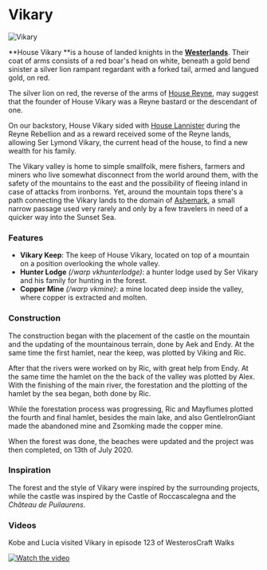 

# Vikary

<Image
  src="https://cdn.sanity.io/images/1as7cn02/production/08b3cc87937816357802cf58573875cb286d03a3-1280x720.jpg?w=976&h=350&fit=crop&crop=center&auto=format"
  alt="Vikary"
  width={976}
  height={350}
/>

<ProjectDetails
  floatRight
  region="Westerlands"
  house="House Vikary"
  type="Keep"
  status="Completed"
  warp="/warp Vikary"
  projectLead="Ric, TheVikingCorgi"
  dateStarted="November 6, 2019"
  dateCompleted="November 6, 2019"
/>

**House Vikary **is a house of landed knights in the [**Westerlands**](https://westeroscraft.com/wiki/westerlands). Their coat of arms consists of a red boar's head on white, beneath a gold bend sinister a silver lion rampant regardant with a forked tail, armed and langued gold, on red.

The silver lion on red, the reverse of the arms of [House Reyne](https://westeroscraft.com/wiki/westerlands/castamere), may suggest that the founder of House Vikary was a Reyne bastard or the descendant of one.

On our backstory, House Vikary sided with [House Lannister](https://westeroscraft.com/wiki/westerlands/casterly-rock) during the Reyne Rebellion and as a reward received some of the Reyne lands, allowing Ser Lymond Vikary, the current head of the house, to find a new wealth for his family.

The Vikary valley is home to simple smallfolk, mere fishers, farmers and miners who live somewhat disconnect from the world around them, with the safety of the mountains to the east and the possibility of fleeing inland in case of attacks from ironborns. Yet, around the mountain tops there's a path connecting the Vikary lands to the domain of [Ashemark](https://westeroscraft.com/wiki/westerlands/ashemark), a small narrow passage used very rarely and only by a few travelers in need of a quicker way into the Sunset Sea.

### Features

- **Vikary Keep**: The keep of House Vikary, located on top of a mountain on a position overlooking the whole valley.
- **Hunter Lodge** _(/warp vkhunterlodge)_: a hunter lodge used by Ser Vikary and his family for hunting in the forest.
- **Copper Mine** _(/warp vkmine)_: a mine located deep inside the valley, where copper is extracted and molten.

### Construction

The construction began with the placement of the castle on the mountain and the updating of the mountainous terrain, done by Aek and Endy. At the same time the first hamlet, near the keep, was plotted by Viking and Ric.

After that the rivers were worked on by Ric, with great help from Endy. At the same time the hamlet on the the back of the valley was plotted by Alex. With the finishing of the main river, the forestation and the plotting of the hamlet by the sea began, both done by Ric.

While the forestation process was progressing, Ric and Mayflumes plotted the fourth and final hamlet, besides the main lake, and also GentleIronGiant made the abandoned mine and Zsomking made the copper mine.

When the forest was done, the beaches were updated and the project was then completed, on 13th of July 2020.

### Inspiration

The forest and the style of Vikary were inspired by the surrounding projects, while the castle was inspired by the Castle of Roccascalegna and the _Château de Puilaurens_.

### Videos

Kobe and Lucia visited Vikary in episode 123 of WesterosCraft Walks

[![Watch the video](https://img.youtube.com/vi/F6Dm2OW71Fs/0.jpg)](https://www.youtube.com/embed/F6Dm2OW71Fs)

